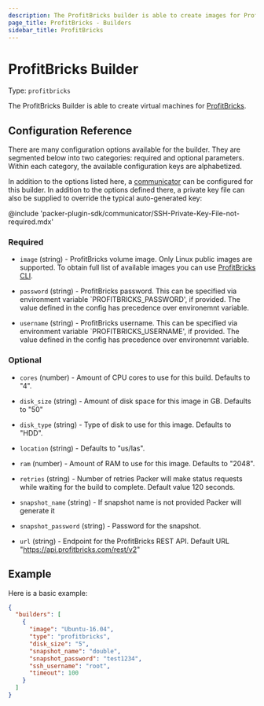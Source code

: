 ```yaml
---
description: The ProfitBricks builder is able to create images for ProfitBricks cloud.
page_title: ProfitBricks - Builders
sidebar_title: ProfitBricks
---
```


# ProfitBricks Builder

Type: `profitbricks`

The ProfitBricks Builder is able to create virtual machines for
[ProfitBricks](https://www.profitbricks.com).

## Configuration Reference

There are many configuration options available for the builder. They are
segmented below into two categories: required and optional parameters. Within
each category, the available configuration keys are alphabetized.

In addition to the options listed here, a
[communicator](/docs/templates/legacy_json_templates/communicators) can be configured for this
builder. In addition to the options defined there, a private key file
can also be supplied to override the typical auto-generated key:

@include 'packer-plugin-sdk/communicator/SSH-Private-Key-File-not-required.mdx'

### Required

- `image` (string) - ProfitBricks volume image. Only Linux public images are
  supported. To obtain full list of available images you can use
  [ProfitBricks CLI](https://github.com/profitbricks/profitbricks-cli#image).

- `password` (string) - ProfitBricks password. This can be specified via
  environment variable \`PROFITBRICKS_PASSWORD', if provided. The value
  defined in the config has precedence over environemnt variable.

- `username` (string) - ProfitBricks username. This can be specified via
  environment variable \`PROFITBRICKS_USERNAME', if provided. The value
  defined in the config has precedence over environemnt variable.

### Optional

- `cores` (number) - Amount of CPU cores to use for this build. Defaults to
  "4".

- `disk_size` (string) - Amount of disk space for this image in GB. Defaults
  to "50"

- `disk_type` (string) - Type of disk to use for this image. Defaults to
  "HDD".

- `location` (string) - Defaults to "us/las".

- `ram` (number) - Amount of RAM to use for this image. Defaults to "2048".

- `retries` (string) - Number of retries Packer will make status requests
  while waiting for the build to complete. Default value 120 seconds.

- `snapshot_name` (string) - If snapshot name is not provided Packer will
  generate it

- `snapshot_password` (string) - Password for the snapshot.
<!-- markdown-link-check-disable -->
- `url` (string) - Endpoint for the ProfitBricks REST API. Default URL
  "<https://api.profitbricks.com/rest/v2>"
<!-- markdown-link-check-enable -->

## Example

Here is a basic example:

```json
{
  "builders": [
    {
      "image": "Ubuntu-16.04",
      "type": "profitbricks",
      "disk_size": "5",
      "snapshot_name": "double",
      "snapshot_password": "test1234",
      "ssh_username": "root",
      "timeout": 100
    }
  ]
}
```
